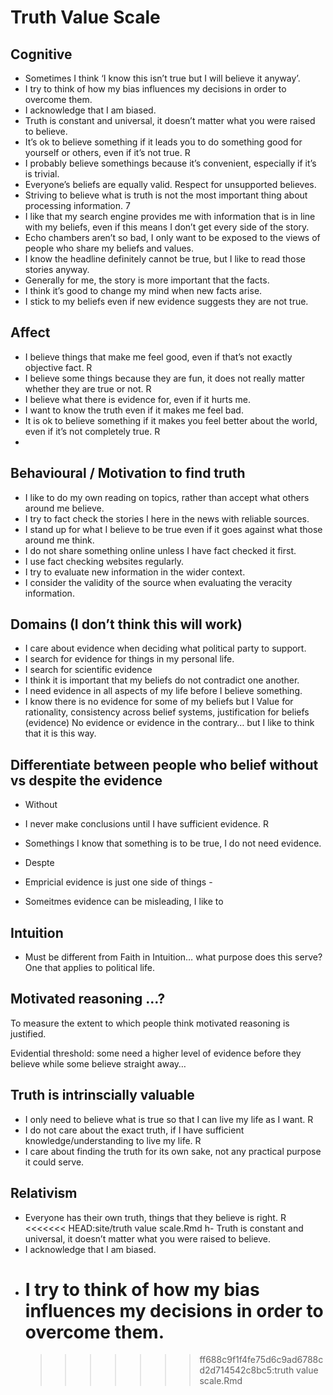 # Truth Value Scale

## Cognitive 
- Sometimes I think ‘I know this isn’t true but I will believe it anyway’. 
- I try to think of how my bias influences my decisions in order to overcome them. 
- I acknowledge that I am biased.
- Truth is constant and universal, it doesn’t matter what you were raised to believe. 
- It’s ok to believe something if it leads you to do something good for yourself or others, even if it’s not true. R
- I probably believe somethings because it’s convenient, especially if it's is trivial.
- Everyone’s beliefs are equally valid. Respect for unsupported believes.
- Striving to believe what is truth is not the most important thing about processing information. 7
- I like that my search engine provides me with information that is in line with my beliefs, even if this means I don't get every side of the story. 
- Echo chambers aren't so bad, I only want to be exposed to the views of people who share my beliefs and values. 
- I know the headline definitely cannot be true, but I like to read those stories anyway. 
- Generally for me, the story is more important that the facts.
- I think it's good to change my mind when new facts arise. 
- I stick to my beliefs even if new evidence suggests they are not true. 

## Affect
- I believe things that make me feel good, even if that’s not exactly objective fact. R
- I believe some things because they are fun, it does not really matter whether they are true or not. R
- I believe what there is evidence for, even if it hurts me.
- I want to know the truth even if it makes me feel bad.
- It is ok to believe something if it makes you feel better about the world, even if it’s not completely true. R
- 

## Behavioural / Motivation to find truth
- I like to do my own reading on topics, rather than accept what others around me believe.
- I try to fact check the stories I here in the news with reliable sources. 
- I stand up for what I believe to be true even if it goes against what those around me think.
- I do not share something online unless I have fact checked it first. 
- I use fact checking websites regularly. 
- I try to evaluate new information in the wider context. 
- I consider the validity of the source when evaluating the veracity information. 


## Domains (I don't think this will work)
- I care about evidence when deciding what political party to support.
- I search for evidence for things in my personal life.
- I search for scientific evidence 
- I think it is important that my beliefs do not contradict one another.
- I need evidence in all aspects of my life before I believe something. 
- I know there is no evidence for some of my beliefs but I 
 Value for rationality, consistency across belief systems, justification for beliefs (evidence)
 No evidence or evidence in the contrary… but I like to think that it is this way. 
 
## Differentiate between people who belief without vs despite the evidence
- Without
- I never make conclusions until I have sufficient evidence. R
- Somethings I know that something is to be true, I do not need evidence.

- Despte
- Empricial evidence is just one side of things -
- Someitmes evidence can be misleading, I like to 

## Intuition
- Must be different from Faith in Intuition... what purpose does this serve? One that applies to political life. 
 


## Motivated reasoning ...? 
To measure the extent to which people think motivated reasoning is justified. 

Evidential threshold: some need a higher level of evidence before they believe while some believe straight away… 

## Truth is intrinscially valuable
- I only need to believe what is true so that I can live my life as I want. R
- I do not care about the exact truth, if I have sufficient knowledge/understanding to live my life. R
- I care about finding the truth for its own sake, not any practical purpose it could serve.

## Relativism
- Everyone has their own truth, things that they believe is right. R
<<<<<<< HEAD:site/truth value scale.Rmd
h- Truth is constant and universal, it doesn’t matter what you were raised to believe. 
- I acknowledge that I am biased.
- I try to think of how my bias influences my decisions in order to overcome them. 
=======
>>>>>>> ff688c9f1f4fe75d6c9ad6788cd2d714542c8bc5:truth value scale.Rmd
